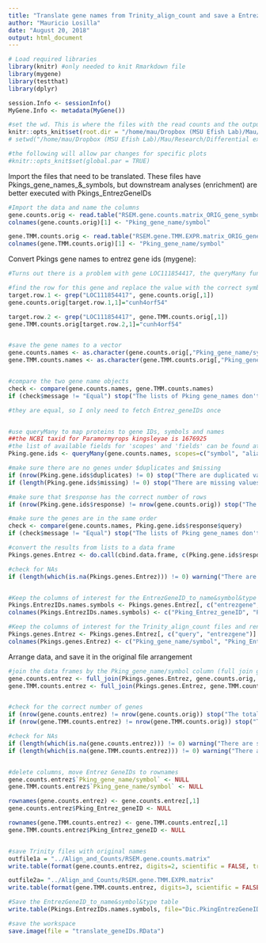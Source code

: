 ```yaml
---
title: "Translate gene names from Trinity_align_count and save a EntrezGeneID, name, symbol & type table"
author: "Mauricio Losilla"
date: "August 20, 2018"
output: html_document
---
```


```r
# Load required libraries
library(knitr) #only needed to knit Rmarkdown file
library(mygene)
library(testthat)
library(dplyr)

session.Info <- sessionInfo()
MyGene.Info <- metadata(MyGene())

#set the wd. This is where the files with the read counts and the output folder are
knitr::opts_knit$set(root.dir = "/home/mau/Dropbox (MSU Efish Lab)/Mau/Research/Differential expression/Analyses/04_Trinity_align_count/R") #set this one if knitting the R markdown file
# setwd("/home/mau/Dropbox (MSU Efish Lab)/Mau/Research/Differential expression/Analyses/04_Trinity_align_count/R") #set this one if using the console, or if changing the wd for only one chunk of code in the .Rmd file

#the following will allow par changes for specific plots
#knitr::opts_knit$set(global.par = TRUE)
```

 
Import the files that need to be translated. These files have Pkings_gene_names_&_symbols, but downstream analyses (enrichment) are better executed with Pkings_EntrezGeneIDs
```r
#Import the data and name the columns
gene.counts.orig <- read.table("RSEM.gene.counts.matrix_ORIG_gene_symbols", header=TRUE, row.names = NULL)
colnames(gene.counts.orig)[1] <- "Pking_gene_name/symbol"

gene.TMM.counts.orig <- read.table("RSEM.gene.TMM.EXPR.matrix_ORIG_gene_symbols", header=TRUE, row.names = NULL)
colnames(gene.TMM.counts.orig)[1] <- "Pking_gene_name/symbol"
```


Convert Pkings gene names to entrez gene ids (mygene):
```r

#Turns out there is a problem with gene LOC111854417, the queryMany function (below) doesn't find it's gene id (which is 111854417). I checked the NCBI site and this gene symbol should be cunh4orf54. I will change that:

#find the row for this gene and replace the value with the correct symbol
target.row.1 <- grep("LOC111854417", gene.counts.orig[,1])
gene.counts.orig[target.row.1,1]="cunh4orf54"

target.row.2 <- grep("LOC111854417", gene.TMM.counts.orig[,1])
gene.TMM.counts.orig[target.row.2,1]="cunh4orf54"


#save the gene names to a vector
gene.counts.names <- as.character(gene.counts.orig[,"Pking_gene_name/symbol"])
gene.TMM.counts.names <- as.character(gene.TMM.counts.orig[,"Pking_gene_name/symbol"])


#compare the two gene name objects
check <- compare(gene.counts.names, gene.TMM.counts.names)
if (check$message != "Equal") stop("The lists of Pking gene_names don't match. This is a critical error", call. = FALSE)

#they are equal, so I only need to fetch Entrez_geneIDs once


#use queryMany to map proteins to gene IDs, symbols and names
##the NCBI taxid for Paramormyrops kingsleyae is 1676925
#the list of available fields for 'scopes' and 'fields' can be found at http://docs.mygene.info/en/latest/doc/query_service.html#available-fields
Pking.gene.ids <- queryMany(gene.counts.names, scopes=c("symbol", "alias"), fields=c("entrezgene", "symbol", "name", "type_of_gene"), species=1676925,  returnall=TRUE)

#make sure there are no genes under $duplicates and $missing
if (nrow(Pking.gene.ids$duplicates) != 0) stop("There are duplicated values. This is a critical error", call. = FALSE)
if (length(Pking.gene.ids$missing) != 0) stop("There are missing values. This is a critical error", call. = FALSE)

#make sure that $response has the correct number of rows
if (nrow(Pking.gene.ids$response) != nrow(gene.counts.orig)) stop("The total numbers of Pking gene_names and gene IDs differ. This is a critical error", call. = FALSE)

#make sure the genes are in the same order
check <- compare(gene.counts.names, Pking.gene.ids$response$query)
if (check$message != "Equal") stop("The lists of Pking gene_names don't match. This is a critical error", call. = FALSE)

#convert the results from lists to a data frame
Pkings.genes.Entrez <- do.call(cbind.data.frame, c(Pking.gene.ids$response@listData, stringsAsFactors = FALSE))

#check for NAs
if (length(which(is.na(Pkings.genes.Entrez))) != 0) warning("There are some NA values", call. = FALSE)


#Keep the columns of interest for the EntrezGeneID_to_name&symbol&type table and rename columns to a more descriptive name
Pkings.EntrezIDs.names.symbols <- Pkings.genes.Entrez[, c("entrezgene", "name", "symbol", "type_of_gene")]
colnames(Pkings.EntrezIDs.names.symbols) <- c("Pking_Entrez_geneID", "Pking_gene_name", "Pking_gene_symbol", "type_of_gene")

#Keep the columns of interest for the Trinity_align_count files and rename columns to a more descriptive name
Pkings.genes.Entrez <- Pkings.genes.Entrez[, c("query", "entrezgene")]
colnames(Pkings.genes.Entrez) <- c("Pking_gene_name/symbol", "Pking_Entrez_geneID")
```


Arrange data, and save it in the original file arrangement
```r
#join the data frames by the Pking_gene_name/symbol column (full join gives the same result as inner join)
gene.counts.entrez <- full_join(Pkings.genes.Entrez, gene.counts.orig, by = "Pking_gene_name/symbol")
gene.TMM.counts.entrez <- full_join(Pkings.genes.Entrez, gene.TMM.counts.orig, by = "Pking_gene_name/symbol")


#check for the correct number of genes
if (nrow(gene.counts.entrez) != nrow(gene.counts.orig)) stop("The total number of Pking entrez_geneIDs doesn't match the original number of genes. This is a critical error", call. = FALSE)
if (nrow(gene.TMM.counts.entrez) != nrow(gene.TMM.counts.orig)) stop("The total number of Pking entrez_geneIDs doesn't match the original number of genes. This is a critical error", call. = FALSE)

#check for NAs
if (length(which(is.na(gene.counts.entrez))) != 0) warning("There are some NA values", call. = FALSE)
if (length(which(is.na(gene.TMM.counts.entrez))) != 0) warning("There are some NA values", call. = FALSE)


#delete columns, move Entrez GeneIDs to rownames
gene.counts.entrez$`Pking_gene_name/symbol` <- NULL
gene.TMM.counts.entrez$`Pking_gene_name/symbol` <- NULL

rownames(gene.counts.entrez) <- gene.counts.entrez[,1]
gene.counts.entrez$Pking_Entrez_geneID <- NULL

rownames(gene.TMM.counts.entrez) <- gene.TMM.counts.entrez[,1]
gene.TMM.counts.entrez$Pking_Entrez_geneID <- NULL


#save Trinity files with original names
outfile1a = "../Align_and_Counts/RSEM.gene.counts.matrix"
write.table(format(gene.counts.entrez, digits=2, scientific = FALSE, trim = TRUE), file=outfile1a, quote=F, sep="\t", col.names = NA)

outfile2a= "../Align_and_Counts/RSEM.gene.TMM.EXPR.matrix"
write.table(format(gene.TMM.counts.entrez, digits=3, scientific = FALSE, trim = TRUE), file=outfile2a, quote=F, sep="\t", col.names = NA)

#Save the EntrezGeneID_to_name&symbol&type table
write.table(Pkings.EntrezIDs.names.symbols, file="Dic.PkingEntrezGeneID-to-name_symbol_type.txt", quote=F, sep="\t", row.names = FALSE)

#save the workspace
save.image(file = "translate_geneIDs.RData")

```

